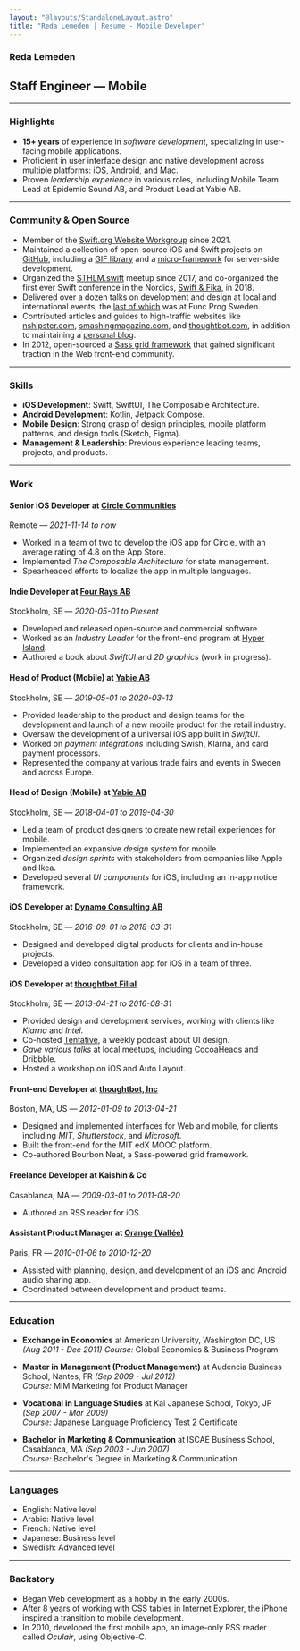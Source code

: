 ```yaml
---
layout: "@layouts/StandaloneLayout.astro"
title: "Reda Lemeden | Resume - Mobile Developer"
---
```


### Reda Lemeden

## Staff Engineer — Mobile

---

<div class="
  prose-sm
  md:columns-2
  md:gap-x-10
  print:columns-2
  print:gap-x-10
  prose-h3:mt-0
  prose-h3:mb-4
  prose-hr:mb-8
">

### Highlights

- **15+ years** of experience in _software development_, specializing in
  user-facing mobile applications.
- Proficient in user interface design and native development across multiple
  platforms: iOS, Android, and Mac.
- Proven _leadership experience_ in various roles, including Mobile Team Lead at
  Epidemic Sound AB, and Product Lead at Yabie AB.

---

### Community & Open Source

- Member of the [Swift.org Website
  Workgroup](https://www.swift.org/website-workgroup/) since 2021.
- Maintained a collection of open-source iOS and Swift projects on
  [GitHub](https://github.com/kaishin), including a [GIF library](https://github.com/kaishin/gifu)
  and a [micro-framework](https://github.com/swift-glide/glide) for server-side
  development.
- Organized the [STHLM.swift](https://www.meetup.com/STHLM-swift/) meetup since 2017,
  and co-organized the first ever Swift conference in the Nordics, [Swift &
  Fika](https://2018.swiftandfika.com), in 2018.
- Delivered over a dozen talks on development and design at local and
  international events, the [last of
  which](https://www.youtube.com/watch?v=6VsrFZKe3jg) was at Func Prog Sweden.
- Contributed articles and guides to high-traffic websites like
  [nshipster.com](https://nshipster.com/uistackview/),
  [smashingmagazine.com](https://www.smashingmagazine.com/2012/08/towards-retina-web/),
  and [thoughtbot.com](https://thoughtbot.com/blog/authors/reda-lemeden), in
  addition to maintaining a [personal blog](https://redalemeden.com/blog).
- In 2012, open-sourced a [Sass grid
  framework](https://github.com/thoughtbot/neat) that gained significant
  traction in the Web front-end community.

---

### Skills

- **iOS Development**: Swift, SwiftUI, The Composable Architecture.
- **Android Development**: Kotlin, Jetpack Compose.
- **Mobile Design**: Strong grasp of design principles, mobile platform
  patterns, and design tools (Sketch, Figma).
- **Management & Leadership**: Previous experience leading teams, projects, and
  products.

---

### Work

#### Senior iOS Developer at [Circle Communities](https://circle.so)

Remote — _2021-11-14 to now_

- Worked in a team of two to develop the iOS app for Circle, with an average
  rating of 4.8 on the App Store.
- Implemented _The Composable Architecture_ for state management.
- Spearheaded efforts to localize the app in multiple languages.

#### Indie Developer at [Four Rays AB](https://4rays.net)

Stockholm, SE — _2020-05-01 to Present_

- Developed and released open-source and commercial software.
- Worked as an _Industry Leader_ for the front-end program at [Hyper
  Island](https://hyperisland.com).
- Authored a book about _SwiftUI_ and _2D graphics_ (work in progress).

#### Head of Product (Mobile) at [Yabie AB](https://yabie.com/en/)

Stockholm, SE — _2019-05-01 to 2020-03-13_

- Provided leadership to the product and design teams for the development and
  launch of a new mobile product for the retail industry.
- Oversaw the development of a universal iOS app built in _SwiftUI_.
- Worked on _payment integrations_ including Swish, Klarna, and card payment
  processors.
- Represented the company at various trade fairs and events in Sweden and across
  Europe.

#### Head of Design (Mobile) at [Yabie AB](https://yabie.com/en/)

Stockholm, SE — _2018-04-01 to 2019-04-30_

<div class="break-inside-avoid-column">

- Led a team of product designers to create new retail experiences for mobile.
- Implemented an expansive _design system_ for mobile.
- Organized _design
  sprints_ with stakeholders from companies like Apple and Ikea.
- Developed several _UI components_ for iOS, including an in-app notice framework.

</div>

#### iOS Developer at [Dynamo Consulting AB](https://www.linkedin.com/company/dynamo-consulting-ab/about/)

Stockholm, SE — _2016-09-01 to 2018-03-31_

- Designed and developed digital products for clients and in-house projects.
- Developed a video consultation app for iOS in a team of three.

#### iOS Developer at [thoughtbot Filial](https://thoughtbot.com)

Stockholm, SE — _2013-04-21 to 2016-08-31_

- Provided design and development services, working with clients like _Klarna_
  and _Intel_.
- Co-hosted [Tentative](https://www.tentative.fm), a weekly podcast about UI
  design.
- _Gave various talks_ at local meetups, including CocoaHeads and Dribbble.
- Hosted a workshop on iOS and Auto Layout.

#### Front-end Developer at [thoughtbot, Inc](http://thoughtbot.com)

Boston, MA, US — _2012-01-09 to 2013-04-21_

- Designed and implemented interfaces for Web and mobile, for clients including
  _MIT_, _Shutterstock_, and _Microsoft_.
- Built the front-end for the MIT edX MOOC platform.
- Co-authored Bourbon Neat, a Sass-powered grid framework.

#### Freelance Developer at Kaishin & Co

Casablanca, MA — _2009-03-01 to 2011-08-20_

- Authored an RSS reader for iOS.

#### Assistant Product Manager at [Orange (Vallée)](http://www.orange.com)

Paris, FR — _2010-01-06 to 2010-12-20_

- Assisted with planning, design, and development of an iOS and Android audio
  sharing app.
- Coordinated between development and product teams.

---

### Education

- **Exchange in Economics** at American University, Washington DC, US
  _(Aug 2011 - Dec 2011)_
  _Course:_ Global Economics & Business Program

- **Master in Management (Product Management)** at Audencia Business School,
  Nantes, FR _(Sep 2009 - Jul 2012)_  
  _Course:_ MIM Marketing for Product Manager

- **Vocational in Language Studies** at Kai Japanese School, Tokyo, JP _(Sep
  2007 - Mar 2009)_  
  _Course:_ Japanese Language Proficiency Test 2 Certificate

- **Bachelor in Marketing & Communication** at ISCAE Business School,
  Casablanca, MA _(Sep 2003 - Jun 2007)_  
  _Course:_ Bachelor's Degree in Marketing & Communication

---

### Languages

- English: Native level
- Arabic: Native level
- French: Native level
- Japanese: Business level
- Swedish: Advanced level

---

### Backstory

- Began Web development as a hobby in the early 2000s.
- After 8 years of working with CSS tables in Internet Explorer, the iPhone
  inspired a transition to mobile development.
- In 2010, developed the first mobile app, an image-only RSS reader called
  _Oculair_, using Objective-C.

</div>
